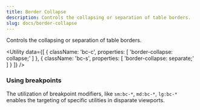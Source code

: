 ```yaml
---
title: Border Collapse
description: Controls the collapsing or separation of table borders.
slug: docs/border-collapse
---
```


Controls the collapsing or separation of table borders.

<Utility
  data={[
    {
      className: 'bc-c',
      properties: [
        'border-collapse: collapse;'
      ]
    },
    {
      className: 'bc-s',
      properties: [
        'border-collapse: separate;'
      ]
    }
  ]}
/>

### Using breakpoints

The utilization of breakpoint modifiers, like `sm:bc-*`, `md:bc-*`, `lg:bc-*` enables the targeting of specific utilities in disparate viewports.